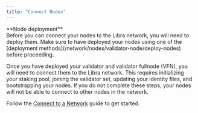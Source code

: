 ```yaml
---
title: "Connect Nodes"
---
```



<Aside type="caution">
  **Node deployment** <br />
  Before you can connect your nodes to the Libra network, you will need to deploy them. Make sure to have
  deployed your nodes using one of the [deployment methods](/network/nodes/validator-node/deploy-nodes) before proceeding.
</Aside>

Once you have deployed your validator and validator fullnode (VFN), you will need to
connect them to the Libra network. This requires initializing your staking pool, joining the validator set,
updating your identity files, and bootstrapping your nodes. If you do not complete these steps, your nodes
will not be able to connect to other nodes in the network.

Follow the [Connect to a Network](/network/nodes/validator-node/connect-nodes/connect-to-aptos-network) guide to get started.
